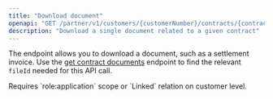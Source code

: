 ```yaml
---
title: "Download document"
openapi: "GET /partner/v1/customers/{customerNumber}/contracts/{contractNumber}/documents/{fileId}"
description: "Download a single document related to a given contract"
---
```


The endpoint allows you to download a document, such as a settlement invoice. Use the [get contract documents](/api-reference/customers/list_contract_documents) endpoint to find the relevant `fileId` needed for this API call.

<Note>
  Requires `role:application` scope or `Linked` relation on customer level.
</Note>